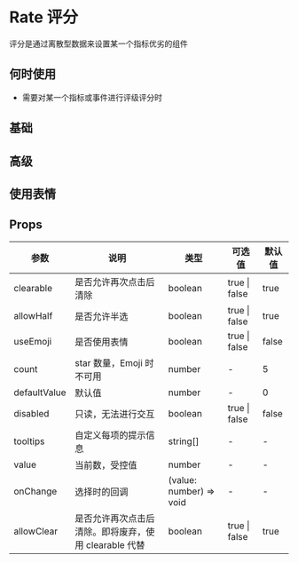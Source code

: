 # Rate 评分

评分是通过离散型数据来设置某一个指标优劣的组件

## 何时使用

- 需要对某一个指标或事件进行评级评分时

## 基础


<DemoBase />

## 高级


<DemoAdvanced />

## 使用表情


<DemoFace />


## Props

| 参数                                  | 说明                                                  | 类型                    | 可选值        | 默认值 |
| ------------------------------------- | ----------------------------------------------------- | ----------------------- | ------------- | ------ |
| clearable                             | 是否允许再次点击后清除                                | boolean                 | true \| false | true   |
| allowHalf                             | 是否允许半选                                          | boolean                 | true \| false | true   |
| useEmoji                              | 是否使用表情                                          | boolean                 | true \| false | false  |
| count                                 | star 数量，Emoji 时不可用                             | number                  | -             | 5      |
| defaultValue                          | 默认值                                                | number                  | -             | 0      |
| disabled                              | 只读，无法进行交互                                    | boolean                 | true \| false | false  |
| tooltips                              | 自定义每项的提示信息                                  | string[]                | -             | -      |
| value                                 | 当前数，受控值                                        | number                  | -             | -      |
| onChange                              | 选择时的回调                                          | (value: number) => void | -             | -      |
| allowClear<Badge text='deprecated' /> | 是否允许再次点击后清除。即将废弃，使用 clearable 代替 | boolean                 | true \| false | true   |
